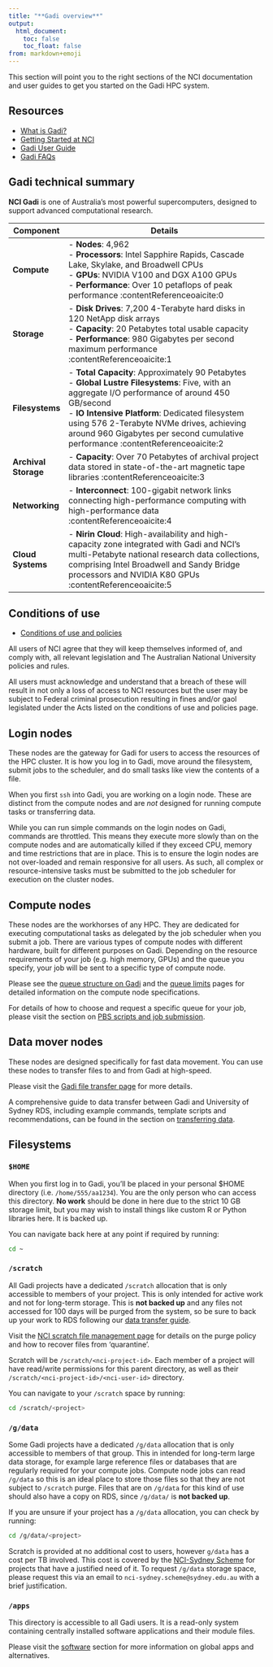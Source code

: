 ```yaml
---
title: "**Gadi overview**"
output:
  html_document:
    toc: false
    toc_float: false
from: markdown+emoji
---
```


This section will point you to the right sections of the NCI documentation and user guides to get you started on the Gadi HPC system.

## Resources

- [What is Gadi?](https://opus.nci.org.au/spaces/Help/pages/236881323/What+is+Gadi+...)
- [Getting Started at NCI](https://opus.nci.org.au/spaces/Help/pages/230490436/Getting+Started+at+NCI...)
- [Gadi User Guide](https://opus.nci.org.au/display/Help/Gadi+User+Guide)
- [Gadi FAQs](https://opus.nci.org.au/pages/viewpage.action?pageId=236881318)


## Gadi technical summary

**NCI Gadi** is one of Australia's most powerful supercomputers, designed to support advanced computational research.

| **Component** | **Details**                                                                                                                                                                                                                   |
|---------------|-------------------------------------------------------------------------------------------------------------------------------------------------------------------------------------------------------------------------------|
| **Compute**   | - **Nodes**: 4,962<br>- **Processors**: Intel Sapphire Rapids, Cascade Lake, Skylake, and Broadwell CPUs<br>- **GPUs**: NVIDIA V100 and DGX A100 GPUs<br>- **Performance**: Over 10 petaflops of peak performance :contentReference[oaicite:0]{index=0} |
| **Storage**   | - **Disk Drives**: 7,200 4-Terabyte hard disks in 120 NetApp disk arrays<br>- **Capacity**: 20 Petabytes total usable capacity<br>- **Performance**: 980 Gigabytes per second maximum performance :contentReference[oaicite:1]{index=1}             |
| **Filesystems** | - **Total Capacity**: Approximately 90 Petabytes<br>- **Global Lustre Filesystems**: Five, with an aggregate I/O performance of around 450 GB/second<br>- **IO Intensive Platform**: Dedicated filesystem using 576 2-Terabyte NVMe drives, achieving around 960 Gigabytes per second cumulative performance :contentReference[oaicite:2]{index=2} |
| **Archival Storage** | - **Capacity**: Over 70 Petabytes of archival project data stored in state-of-the-art magnetic tape libraries :contentReference[oaicite:3]{index=3} |
| **Networking** | - **Interconnect**: 100-gigabit network links connecting high-performance computing with high-performance data :contentReference[oaicite:4]{index=4} |
| **Cloud Systems** | - **Nirin Cloud**: High-availability and high-capacity zone integrated with Gadi and NCI's multi-Petabyte national research data collections, comprising Intel Broadwell and Sandy Bridge processors and NVIDIA K80 GPUs :contentReference[oaicite:5]{index=5} |


## Conditions of use

- [Conditions of use and policies](https://opus.nci.org.au/spaces/Help/pages/230490621/Conditions+of+Use+and+Policies...)

All users of NCI agree that they will keep themselves informed of, and comply with, all relevant legislation and The Australian National University policies and rules.

All users must acknowledge and understand that a breach of these will result in not only a loss of access to NCI resources but the user may be subject to Federal criminal prosecution resulting in fines and/or gaol legislated under the Acts listed on the conditions of use and policies page.

## Login nodes

These nodes are the gateway for Gadi for users to access the resources of the HPC cluster. It is how you log in to Gadi, move around the filesystem, submit jobs to the scheduler, and do small tasks like view the contents of a file.

When you first `ssh` into Gadi, you are working on a login node. These are distinct from the compute nodes and are *not* designed for running compute tasks or transferring data. 

While you can run simple commands on the login nodes on Gadi, commands are throttled. This means they execute more slowly than on the compute nodes and are automatically killed if they exceed CPU, memory and time restrictions that are in place. This is to ensure the login nodes are not over-loaded and remain responsive for all users. As such, all complex or resource-intensive tasks must be submitted to the job scheduler for execution on the cluster nodes.  


## Compute nodes

These nodes are the workhorses of any HPC. They are dedicated for executing computational tasks as delegated by the job scheduler when you submit a job. There are various types of compute nodes with different hardware, built for different purposes on Gadi. Depending on the resource requirements of your job (e.g. high memory, GPUs) and the queue you specify, your job will be sent to a specific type of compute node. 

Please see the [queue structure on Gadi](https://opus.nci.org.au/spaces/Help/pages/236880996/Queue+Structure+on+Gadi...) and the [queue limits](https://opus.nci.org.au/spaces/Help/pages/236881198/Queue+Limits...) pages for detailed information on the compute node specifications. 

For details of how to choose and request a specific queue for your job, please visit the section on [PBS scripts and job submission](./08_job_script.qmd).


## Data mover nodes

These nodes are designed specifically for fast data movement. You can use these nodes to transfer files to and from Gadi at high-speed. 

Please visit the [Gadi file transfer page](https://opus.nci.org.au/pages/viewpage.action?pageId=236880317) for more details.

A comprehensive guide to data transfer between Gadi and University of Sydney RDS, including example commands, template scripts and recommendations, can be found in the section on [transferring data](./05_data_transfer.qmd).

## Filesystems

### `$HOME`

When you first log in to Gadi, you'll be placed in your personal $HOME directory (i.e. `/home/555/aa1234`). You are the only person who can access this directory. **No work** should be done in here due to the strict 10 GB storage limit, but you may wish to install things like custom R or Python libraries here. It is backed up.

You can navigate back here at any point if required by running:

```bash
cd ~
```

### `/scratch`

All Gadi projects have a dedicated `/scratch` allocation that is only accessible to members of your project. This is only intended for active work and not for long-term storage. This is **not backed up** and any files not accessed for 100 days will be purged from the system, so be sure to back up your work to RDS following our [data transfer guide](./05_data_transfer.qmd).

Visit the [NCI scratch file management page](https://opus.nci.org.au/spaces/Help/pages/156434436/Gadi+scratch+File+Management) for details on the purge policy and how to recover files from 'quarantine'. 

Scratch will be `/scratch/<nci-project-id>`. Each member of a project will have read/write permissions for this parent directory, as well as their `/scratch/<nci-project-id>/<nci-user-id>` directory. 

You can navigate to your `/scratch` space by running:

```bash
cd /scratch/<project>
```

### `/g/data`

Some Gadi projects have a dedicated `/g/data` allocation that is only accessible to members of that group. This in intended for long-term large data storage, for example large reference files or databases that are regularly required for your compute jobs. Compute node jobs can read `/g/data` so this is an ideal place to store those files so that they are not subject to `/scratch` purge. Files that are on `/g/data` for this kind of use should also have a copy on RDS, since `/g/data/` is **not backed up**. 

If you are unsure if your project has a `/g/data` allocation, you can check by running:

```bash
cd /g/data/<project>
```

Scratch is provided at no additional cost to users, however `g/data` has a cost per TB involved. This cost is covered by the [NCI-Sydney Scheme](https://sydneyuni.atlassian.net/wiki/spaces/RC/pages/3448733944/NCI-Sydney+Scheme) for projects that have a justified need of it. To request `/g/data` storage space, please request this via an email to `nci-sydney.scheme@sydney.edu.au` with a brief justification. 



### `/apps`

This directory is accessible to all Gadi users. It is a read-only system containing centrally installed software applications and their module files. 

Please visit the [software](./11_software) section for more information on global apps and alternatives. 
